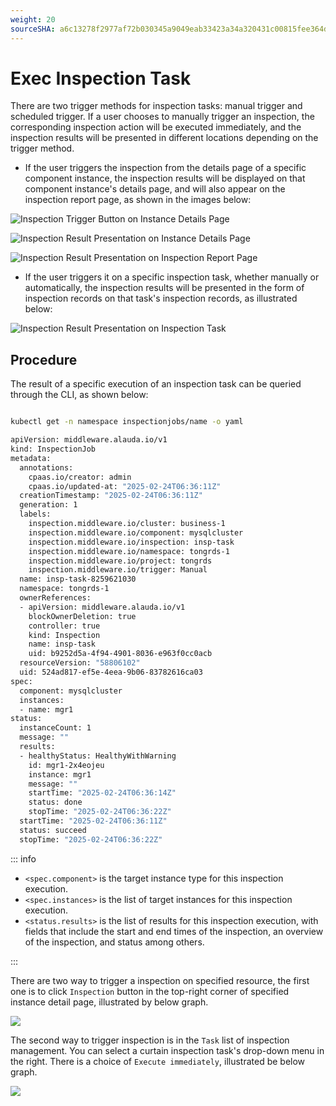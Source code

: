```yaml
---
weight: 20
sourceSHA: a6c13278f2977af72b030345a9049eab33423a34a320431c00815fee364d2cf3
---
```


# Exec Inspection Task

There are two trigger methods for inspection tasks: manual trigger and scheduled trigger. If a user chooses to manually trigger an inspection, the corresponding inspection action will be executed immediately, and the inspection results will be presented in different locations depending on the trigger method.

- If the user triggers the inspection from the details page of a specific component instance, the inspection results will be displayed on that component instance's details page, and will also appear on the inspection report page, as shown in the images below:

![Inspection Trigger Button on Instance Details Page](./assets/inspection_on_inspage.png)

![Inspection Result Presentation on Instance Details Page](./assets/inspection_result_on_inspage.png)

![Inspection Result Presentation on Inspection Report Page](./assets/inspection_result_on_overview.png)

- If the user triggers it on a specific inspection task, whether manually or automatically, the inspection results will be presented in the form of inspection records on that task's inspection records, as illustrated below:

![Inspection Result Presentation on Inspection Task](./assets/inspection_result_on_center.png)

## Procedure

<Tabs>

<Tab label="CLI">

The result of a specific execution of an inspection task can be queried through the CLI, as shown below:

```bash

kubectl get -n namespace inspectionjobs/name -o yaml

apiVersion: middleware.alauda.io/v1
kind: InspectionJob
metadata:
  annotations:
    cpaas.io/creator: admin
    cpaas.io/updated-at: "2025-02-24T06:36:11Z"
  creationTimestamp: "2025-02-24T06:36:11Z"
  generation: 1
  labels:
    inspection.middleware.io/cluster: business-1
    inspection.middleware.io/component: mysqlcluster
    inspection.middleware.io/inspection: insp-task
    inspection.middleware.io/namespace: tongrds-1
    inspection.middleware.io/project: tongrds
    inspection.middleware.io/trigger: Manual
  name: insp-task-8259621030
  namespace: tongrds-1
  ownerReferences:
  - apiVersion: middleware.alauda.io/v1
    blockOwnerDeletion: true
    controller: true
    kind: Inspection
    name: insp-task
    uid: b9252d5a-4f94-4901-8036-e963f0cc0acb
  resourceVersion: "58806102"
  uid: 524ad817-ef5e-4eea-9b06-83782616ca03
spec:
  component: mysqlcluster
  instances:
  - name: mgr1
status:
  instanceCount: 1
  message: ""
  results:
  - healthyStatus: HealthyWithWarning
    id: mgr1-2x4eojeu
    instance: mgr1
    message: ""
    startTime: "2025-02-24T06:36:14Z"
    status: done
    stopTime: "2025-02-24T06:36:22Z"
  startTime: "2025-02-24T06:36:11Z"
  status: succeed
  stopTime: "2025-02-24T06:36:22Z"

```

::: info

- `<spec.component>` is the target instance type for this inspection execution.
- `<spec.instances>` is the list of target instances for this inspection execution.
- `<status.results>` is the list of results for this inspection execution, with fields that include the start and end times of the inspection, an overview of the inspection, and status among others.

:::

</Tab>

<Tab label="Web Console">

There are two way to trigger a inspection on specified resource, the first one is to click `Inspection` button in the top-right corner of specified instance detail page, illustrated by below graph.

![](./assets/inspection_on_inspage.png)

The second way to trigger inspection is in the `Task` list of inspection management. You can select a curtain inspection task's drop-down menu in the right. There is a choice of `Execute immediately`, illustrated be below graph.

![](./assets/trigger_inspection_in_list.png)

</Tab>

</Tabs>

